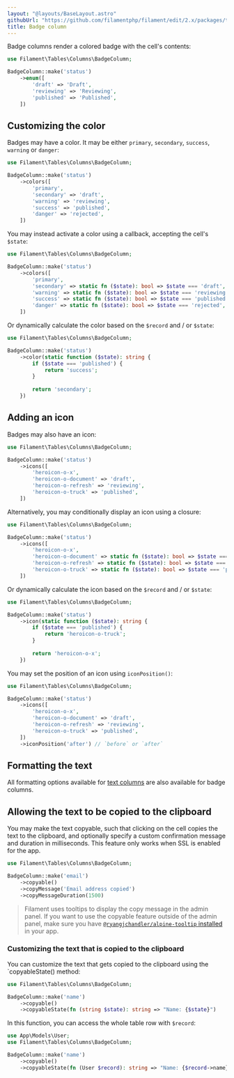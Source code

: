 ```yaml
---
layout: "@layouts/BaseLayout.astro"
githubUrl: "https://github.com/filamentphp/filament/edit/2.x/packages/tables/docs/03-columns/05-badge.md"
title: Badge column
---
```


Badge columns render a colored badge with the cell's contents:

```php
use Filament\Tables\Columns\BadgeColumn;

BadgeColumn::make('status')
    ->enum([
        'draft' => 'Draft',
        'reviewing' => 'Reviewing',
        'published' => 'Published',
    ])
```

## Customizing the color

Badges may have a color. It may be either `primary`, `secondary`, `success`, `warning` or `danger`:

```php
use Filament\Tables\Columns\BadgeColumn;

BadgeColumn::make('status')
    ->colors([
        'primary',
        'secondary' => 'draft',
        'warning' => 'reviewing',
        'success' => 'published',
        'danger' => 'rejected',
    ])
```

You may instead activate a color using a callback, accepting the cell's `$state`:

```php
use Filament\Tables\Columns\BadgeColumn;

BadgeColumn::make('status')
    ->colors([
        'primary',
        'secondary' => static fn ($state): bool => $state === 'draft',
        'warning' => static fn ($state): bool => $state === 'reviewing',
        'success' => static fn ($state): bool => $state === 'published',
        'danger' => static fn ($state): bool => $state === 'rejected',
    ])
```

Or dynamically calculate the color based on the `$record` and / or `$state`:

```php
use Filament\Tables\Columns\BadgeColumn;

BadgeColumn::make('status')
    ->color(static function ($state): string {
        if ($state === 'published') {
            return 'success';
        }
        
        return 'secondary';
    })
```

## Adding an icon

Badges may also have an icon:

```php
use Filament\Tables\Columns\BadgeColumn;

BadgeColumn::make('status')
    ->icons([
        'heroicon-o-x',
        'heroicon-o-document' => 'draft',
        'heroicon-o-refresh' => 'reviewing',
        'heroicon-o-truck' => 'published',
    ])
```

Alternatively, you may conditionally display an icon using a closure:

```php
use Filament\Tables\Columns\BadgeColumn;

BadgeColumn::make('status')
    ->icons([
        'heroicon-o-x',
        'heroicon-o-document' => static fn ($state): bool => $state === 'draft',
        'heroicon-o-refresh' => static fn ($state): bool => $state === 'reviewing',
        'heroicon-o-truck' => static fn ($state): bool => $state === 'published',
    ])
```

Or dynamically calculate the icon based on the `$record` and / or `$state`:

```php
use Filament\Tables\Columns\BadgeColumn;

BadgeColumn::make('status')
    ->icon(static function ($state): string {
        if ($state === 'published') {
            return 'heroicon-o-truck';
        }
        
        return 'heroicon-o-x';
    })
```

You may set the position of an icon using `iconPosition()`:

```php
use Filament\Tables\Columns\BadgeColumn;

BadgeColumn::make('status')
    ->icons([
        'heroicon-o-x',
        'heroicon-o-document' => 'draft',
        'heroicon-o-refresh' => 'reviewing',
        'heroicon-o-truck' => 'published',
    ])
    ->iconPosition('after') // `before` or `after`
```

## Formatting the text

All formatting options available for [text columns](text) are also available for badge columns.

## Allowing the text to be copied to the clipboard

You may make the text copyable, such that clicking on the cell copies the text to the clipboard, and optionally specify a custom confirmation message and duration in milliseconds. This feature only works when SSL is enabled for the app.

```php
use Filament\Tables\Columns\BadgeColumn;

BadgeColumn::make('email')
    ->copyable()
    ->copyMessage('Email address copied')
    ->copyMessageDuration(1500)
```

> Filament uses tooltips to display the copy message in the admin panel. If you want to use the copyable feature outside of the admin panel, make sure you have [`@ryangjchandler/alpine-tooltip` installed](https://github.com/ryangjchandler/alpine-tooltip#installation) in your app.

### Customizing the text that is copied to the clipboard

You can customize the text that gets copied to the clipboard using the `copyableState() method:

```php
use Filament\Tables\Columns\BadgeColumn;

BadgeColumn::make('name')
    ->copyable()
    ->copyableState(fn (string $state): string => "Name: {$state}")
```

In this function, you can access the whole table row with `$record`:

```php
use App\Models\User;
use Filament\Tables\Columns\BadgeColumn;

BadgeColumn::make('name')
    ->copyable()
    ->copyableState(fn (User $record): string => "Name: {$record->name}")
```
